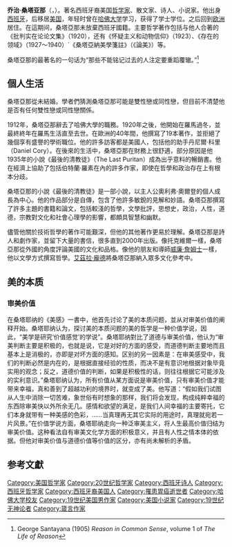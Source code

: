 {{Infobox_Philosopher | 
|region           = 西方哲学
|era              = [[20世纪哲学|20世纪哲学]]
|image_name       = George Santayana.jpg
|image_alt        = A line drawing of the face and upper torso of George Santayana as a middle-aged man. He is balding, wearing a suit, and looking away from the viewer to the right.
|image_caption    = 乔治·桑塔亚那在20世纪初时的画像
|name             = 喬治·桑塔亞那<br />Jorge Agustín Nicolás Ruiz de Santayana y Borrás
|other_name       = George Santayana
|birth_date       = {{Birth date|1863|12|16}}
|birth_place      = {{ESP}}[[马德里|马德里]]
|nationality      = {{ESP}}
|death_date       = {{Death date and age|1952|9|26|1863|12|16}}
|death_place      = {{ITA}}[[拉齐奥|拉齐奥]][[罗马|罗马]]
|alma_mater       = [[哈佛大学|哈佛大学]]<br/>[[剑桥国王学院|剑桥国王学院]]
|school_tradition = [[实用主义|实用主义]]、[[自然主义|自然主义]]
|main interests   = [[道德哲学|道德哲学]]、[[政治哲学|政治哲学]]、[[认识论|认识论]]、[[形而上学|形而上学]]、[[宗教哲学|宗教哲学]]
|notable_ideas    = [[卢克莱修|卢克莱修]]、[[唯物主义|唯物主义]]、[[怀疑主义|怀疑主义]] 
|influences       = [[德谟克利特|德谟克利特]]、[[柏拉图|柏拉图]]、[[亚里士多德|亚里士多德]]、[[卢克莱修|卢克莱修]]、[[斯宾诺莎|斯宾诺莎]]、[[叔本华|叔本华]]、[[依波利特·阿道尔夫·丹纳|依波利特·阿道尔夫·丹纳]]、[[欧内斯特·勒南|欧内斯特·勒南]]、[[威廉·詹姆士|威廉·詹姆士]]、[[爱默生|爱默生]]
|influenced       = [[自然主义|自然主义]]、[[威廉·詹姆士|威廉·詹姆士]]、[[罗素|罗素]]、[[华莱士·史蒂文斯|华莱士·史蒂文斯]]、[[约翰·拉赫兹|约翰·拉赫兹]]
|signature        =
|signature_alt    =
}}

'''乔治·桑塔亚那'''（{{lang-en|'''George Santayana'''}}，{{bd|1863年|12月16日|1952年|9月26日|catldx=George}}）。著名西班牙裔美国[[哲学家|哲学家]]、散文家、诗人、小说家。他出身[[西班牙|西班牙]]，后移居[[美国|美国]]，年轻时曾在[[哈佛大学|哈佛大学]]学习，获得了学士学位。之后回到[[欧洲|欧洲]]居住。在這期间，桑塔亞那未放棄西班牙國籍。主要哲学著作包括与他人合著的《批判实在论论文集》（1920），还有《怀疑主义和动物信仰》（1923）、《存在的领域》（1927～1940）`《桑塔亞納美學箋註》（《論美》）等。 

桑塔亞那的最著名的一句话为“那些不能铭记过去的人注定要重蹈覆辙。”<ref>George Santayana (1905) ''Reason in Common Sense'', volume 1 of ''The Life of Reason''</ref>

==個人生活==
桑塔亞那從未結婚。學者們猜測桑塔亞那可能是雙性戀或同性戀，但目前不清楚他是否有任何雙性戀或同性戀關係。

1912年，桑塔亞那辭去了哈佛大學的職務。1920年之後，他開始在羅馬過冬，並最終終年在羅馬生活直至去世。在歐洲的40年間，他撰寫了19本著作，並拒絕了幾個享有盛譽的學術職位。他的許多訪客都是美國人，包括他的助手丹尼爾·科里（Daniel Cory）。在後來的生活中，桑塔亞那在財務上很舒適，部分原因是他1935年的小說《最後的清教徒》（The Last Puritan）成為出乎意料的暢銷書。他在經濟上協助了包括伯特蘭·羅素在內的許多作家，即使在哲學和政治存在上有根本分歧。

桑塔亞那的小說《最後的清教徒》是一部小說，以主人公奧利弗·奧爾登的個人成長為中心。他的作品部分是自傳，包含了他許多敏銳的見解和妙語。桑塔亞那撰寫了許多主題的書籍和論文，包括較淺的哲學，文學批評，思想史，政治，人性，道德，宗教對文化和社會心理學的影響，都頗具智慧和幽默。

儘管他關於技術哲學的著作可能艱深，但他的其他著作更易於理解。桑塔亞那是詩人和劇作家，並留下大量的書信，很多直到2000年出版。像托克維爾一樣，桑塔亞那從外國的角度評論美國的文化和品格。像他的朋友和導師[[威廉·詹姆士|威廉·詹姆士]]一樣，他以文學方式撰寫哲學。[[艾茲拉·龐德|艾茲拉·龐德]]將桑塔亞那納入眾多文化參考中。
==美的本质==
===审美价值===
在桑塔耶纳的《美感》一書中，他首先讨论了美的本质问题，並从对审美价值的阐释开始。桑塔耶纳认为，探讨美的本质问题的美的哲学是一种价值学说，因此，“美学是研究‘价值感觉’的学说”。桑塔耶纳對比了道德与审美价值，他认为“审美判断主要是积极的，也就是说，它是对好的方面的感受，而道德判断主要地而且基本上是消极的，亦即是对坏方面的感知。区别的另一因素是：在审美感受中，我们的判断必然是内在的，是根据直接经验的性质，而决不是有意识地根据对象毕竟实用的观念；反之，道德价值的判断，如果是积极性的话，则往往根据它可能涉及的实利意识。”桑塔耶纳认为，所有价值从某方面说是审美价值，只有审美价值才能带来幸福，真和善到了超越功利的境界时，就变成了美。他写道：“假如我们试图从人生中消除一切苦难，象世俗有时想象的那样，我们将会发现，构成纯粹幸福的东西除审美快以外所余无几。感情和欲望的满足，是我们人间幸福的主要寄托，它们本身就带有一种美感的色彩，……当真理再无其它实际的用途时，真理就宛若一片风景。”在价值学说方面，桑塔耶纳走向一种泛审美主义，将人生最高价值归结为审美价值。这种看法自有审美文化学方面的积极意义，并且有人性之情本体的依据。但他对审美价值与道德价值等价值的区分，亦有尚未解析的矛盾。

==参考文獻==
<references/>

{{wikiquote}}
{{Authority control}}
{{DEFAULTSORT: Santayana, George}}
[[Category:美国哲学家|Category:美国哲学家]]
[[Category:20世纪哲学家|Category:20世纪哲学家]]
[[Category:西班牙诗人|Category:西班牙诗人]]
[[Category:西班牙哲学家|Category:西班牙哲学家]]
[[Category:西班牙裔美国人|Category:西班牙裔美国人]]
[[Category:罹患胃癌逝世者|Category:罹患胃癌逝世者]]
[[Category:哈佛大学校友|Category:哈佛大学校友]]
[[Category:19世纪美国男作家|Category:19世纪美国男作家]]
[[Category:美国小说家|Category:美国小说家]]
[[Category:19世纪无神论者|Category:19世纪无神论者]]
[[Category:箴言作家|Category:箴言作家]]